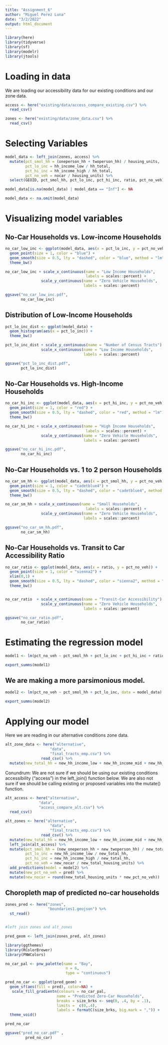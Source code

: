 ```yaml
---
title: "Assignment_6"
author: "Miguel Perez Luna"
date: "3/2/2022"
output: html_document
---
```


```r
library(here)
library(tidyverse)
library(sf)
library(modelr)
library(jtools)
```

# Loading in data

We are loading our accessibility data for our existing conditions and our zone data. 

```r
access <- here("existing/data/access_compare_existing.csv") %>%
  read_csv()

zones <- here("existing/data/zone_data.csv") %>%
  read_csv()
```

# Selecting Variables

```r
model_data <- left_join(zones, access) %>%
  mutate(pct_smol_hh = (oneperson_hh + twoperson_hh) / housing_units,
         pct_lo_inc = hh_income_low / hh_total,
         pct_hi_inc = hh_income_high / hh_total,
         pct_no_veh = nocar / housing_units) %>%
  select(GEOID, pct_smol_hh, pct_lo_inc, pct_hi_inc, ratio, pct_no_veh)
```

```r
model_data[is.na(model_data) | model_data == "Inf"] <- NA

model_data <- na.omit(model_data) 
```

# Visualizing model variables

## No-Car Households vs. Low-income Households

```r
no_car_low_inc <- ggplot(model_data, aes(x = pct_lo_inc, y = pct_no_veh)) +
  geom_point(size = 1, color = "blue") +
  geom_smooth(size = 0.5, lty = "dashed", color = "blue", method = "lm") +
  theme_bw()

no_car_low_inc + scale_x_continuous(name = "Low Income Households", 
                                    labels = scales::percent) +
                scale_y_continuous(name = "Zero Vehicle Households",
                                   labels = scales::percent)

ggsave("no_car_low_inc.pdf",
       no_car_low_inc)

```

## Distribution of Low-Income Households

```r
pct_lo_inc_dist <- ggplot(model_data) +
  geom_histogram(aes(x = pct_lo_inc)) +
  theme_bw()

pct_lo_inc_dist + scale_y_continuous(name = "Number of Census Tracts") +
                scale_x_continuous(name = "Low Income Households",
                                   labels = scales::percent)

ggsave("pct_lo_inc_dist.pdf",
       pct_lo_inc_dist)

```

## No-Car Households vs. High-Income Households

```r
no_car_hi_inc <- ggplot(model_data, aes(x = pct_hi_inc, y = pct_no_veh)) +
  geom_point(size = 1, color = "red") +
  geom_smooth(size = 0.5, lty = "dashed", color = "red", method = "lm") +
  theme_bw()

no_car_hi_inc + scale_x_continuous(name = "High Income Households", 
                                    labels = scales::percent) +
                scale_y_continuous(name = "Zero Vehicle Households",
                                   labels = scales::percent) 

ggsave("no_car_hi_inc.pdf",
       no_car_hi_inc)
```

## No-Car Households vs. 1 to 2 person Households

```r
no_car_sm_hh <- ggplot(model_data, aes(x = pct_smol_hh, y = pct_no_veh)) +
  geom_point(size = 1, color = "cadetblue4") +
  geom_smooth(size = 0.5, lty = "dashed", color = "cadetblue4", method = "lm") +
  theme_bw()

no_car_sm_hh + scale_x_continuous(name = "Small Households", 
                                    labels = scales::percent) +
                scale_y_continuous(name = "Zero Vehicle Households",
                                   labels = scales::percent) 

ggsave("no_car_sm_hh.pdf",
       no_car_sm_hh)
```

## No-Car Households vs. Transit to Car Accessibility Ratio

```r
no_car_ratio <- ggplot(model_data, aes(x = ratio, y = pct_no_veh)) +
  geom_point(size = 1, color = "sienna2") +
  xlim(0,1) +
  geom_smooth(size = 0.5, lty = "dashed", color = "sienna2", method = "lm") +
  theme_bw()


no_car_ratio  + scale_x_continuous(name = "Transit-Car Accessibility") + xlim(0,1) +
                scale_y_continuous(name = "Zero Vehicle Households",
                                   labels = scales::percent) 

ggsave("no_car_ratio.pdf",
       no_car_ratio)
```

# Estimating the regression model

```r
model1 <- lm(pct_no_veh ~ pct_smol_hh + pct_lo_inc + pct_hi_inc + ratio, data = model_data)

export_summs(model1)
```

## We are making a more parsimonious model.

```r
model2 <- lm(pct_no_veh ~ pct_smol_hh + pct_lo_inc, data = model_data)

export_summs(model2)
```

# Applying our model

Here we are reading in our alternative conditions zone data.

```r
alt_zone_data <- here("alternative",
                    "data",
                    "final_tracts_emp.csv") %>%
                read_csv() %>%
  mutate(new_total_hh = new_hh_income_low + new_hh_income_mid + new_hh_income_high)
```

Conundrum: We are not sure if we should be using our existing conditions accessibility ("access") in the left_join() function below. We are also not sure if we should be calling existing or proposed variables into the mutate() function. 


```r
alt_access <- here("alternative",
               "data",
               "access_compare_alt.csv") %>%
  read_csv()

alt_zones <- here("alternative",
                    "data",
                    "final_tracts_emp.csv") %>%
                read_csv() %>%
  mutate(new_total_hh = new_hh_income_low + new_hh_income_mid + new_hh_income_high) %>%
  left_join(alt_access) %>%
  mutate(pct_smol_hh = (new_oneperson_hh + new_twoperson_hh) / new_total_housing_units,
         pct_lo_inc = new_hh_income_low / new_total_hh,
         pct_hi_inc = new_hh_income_high / new_total_hh,
         pct_no_veh = new_nocar / new_total_housing_units) %>%
  add_predictions(model = model2) %>%
  mutate(new_pct_no_veh = pred) %>%
  mutate(new_nocar = round(new_total_housing_units * new_pct_no_veh)) 
```

## Choropleth map of predicted no-car households

```r
zones_pred <- here("zones",
                   "boundaries1.geojson") %>%
  st_read()


#left join zones and alt_zones

pred_geom <- left_join(zones_pred, alt_zones)
```


```r
library(ggthemes)
library(RColorBrewer)
library(PNWColors)
```

```r
no_car_pal <- pnw_palette(name = "Bay", 
                           n = 6, 
                           type = "continuous")
```

```r
pred_no_car <- ggplot(pred_geom) +
  geom_sf(aes(fill = pred), color=NA) +
   scale_fill_gradientn(colours = no_car_pal,
                       name = "Predicted Zero-Car Households",
                       breaks = size_brks <- seq(0, .4, by = .1),
                       limits =  c(0,.4),
                       labels = formatC(size_brks, big.mark = ",")) +
  theme_void()

pred_no_car

ggsave("pred_no_car.pdf" ,
         pred_no_car)
```






